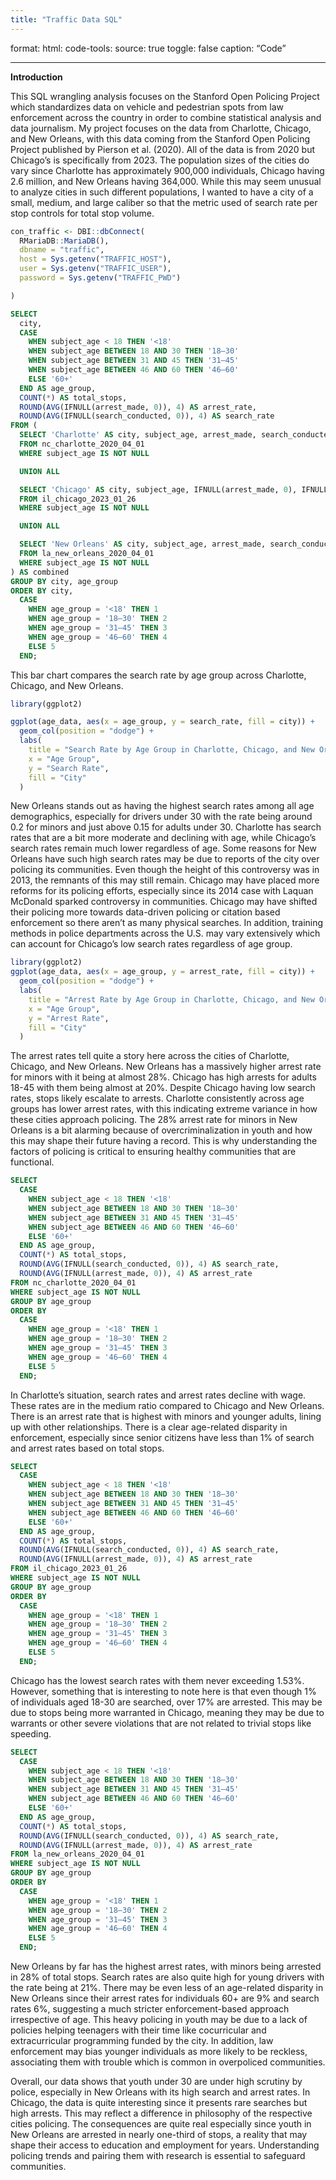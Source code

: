 ```yaml
---
title: "Traffic Data SQL"
---
```

format:
  html: 
    code-tools:
      source: true
      toggle: false
      caption: "Code"

---

**Introduction**

This SQL wrangling analysis focuses on the Stanford Open Policing Project which standardizes data on vehicle and pedestrian spots from law enforcement across the country in order to combine statistical analysis and data journalism. My project focuses on the data from Charlotte, Chicago, and New Orleans, with this data coming from the Stanford Open Policing Project published by Pierson et al. (2020). All of the data is from 2020 but Chicago's is specifically from 2023. The population sizes of the cities do vary since Charlotte has approximately 900,000 individuals, Chicago having 2.6 million, and New Orleans having 364,000. While this may seem unusual to analyze cities in such different populations, I wanted to have a city of a small, medium, and large caliber so that the metric used of search rate per stop controls for total stop volume.

```r
con_traffic <- DBI::dbConnect(
  RMariaDB::MariaDB(),
  dbname = "traffic",
  host = Sys.getenv("TRAFFIC_HOST"),
  user = Sys.getenv("TRAFFIC_USER"),
  password = Sys.getenv("TRAFFIC_PWD")

)
```

```sql
SELECT 
  city,
  CASE 
    WHEN subject_age < 18 THEN '<18'
    WHEN subject_age BETWEEN 18 AND 30 THEN '18–30'
    WHEN subject_age BETWEEN 31 AND 45 THEN '31–45'
    WHEN subject_age BETWEEN 46 AND 60 THEN '46–60'
    ELSE '60+'
  END AS age_group,
  COUNT(*) AS total_stops,
  ROUND(AVG(IFNULL(arrest_made, 0)), 4) AS arrest_rate,
  ROUND(AVG(IFNULL(search_conducted, 0)), 4) AS search_rate
FROM (
  SELECT 'Charlotte' AS city, subject_age, arrest_made, search_conducted
  FROM nc_charlotte_2020_04_01
  WHERE subject_age IS NOT NULL

  UNION ALL

  SELECT 'Chicago' AS city, subject_age, IFNULL(arrest_made, 0), IFNULL(search_conducted, 0)
  FROM il_chicago_2023_01_26
  WHERE subject_age IS NOT NULL

  UNION ALL

  SELECT 'New Orleans' AS city, subject_age, arrest_made, search_conducted
  FROM la_new_orleans_2020_04_01
  WHERE subject_age IS NOT NULL
) AS combined
GROUP BY city, age_group
ORDER BY city,
  CASE 
    WHEN age_group = '<18' THEN 1
    WHEN age_group = '18–30' THEN 2
    WHEN age_group = '31–45' THEN 3
    WHEN age_group = '46–60' THEN 4
    ELSE 5
  END;
```

This bar chart compares the search rate by age group across Charlotte, Chicago, and New Orleans.

```r

library(ggplot2)

ggplot(age_data, aes(x = age_group, y = search_rate, fill = city)) +
  geom_col(position = "dodge") +
  labs(
    title = "Search Rate by Age Group in Charlotte, Chicago, and New Orleans",
    x = "Age Group",
    y = "Search Rate",
    fill = "City"
  ) 
```

New Orleans stands out as having the highest search rates among all age demographics, especially for drivers under 30 with the rate being around 0.2 for minors and just above 0.15 for adults under 30. Charlotte has search rates that are a bit more moderate and declining with age, while Chicago's search rates remain much lower regardless of age. Some reasons for New Orleans have such high search rates may be due to reports of the city over policing its communities. Even though the height of this controversy was in 2013, the remnants of this may still remain. Chicago may have placed more reforms for its policing efforts, especially since its 2014 case with Laquan McDonald sparked controversy in communities. Chicago may have shifted their policing more towards data-driven policing or citation based enforcement so there aren't as many physical searches. In addition, training methods in police departments across the U.S. may vary extensively which can account for Chicago's low search rates regardless of age group.

```r
library(ggplot2)
ggplot(age_data, aes(x = age_group, y = arrest_rate, fill = city)) +
  geom_col(position = "dodge") +
  labs(
    title = "Arrest Rate by Age Group in Charlotte, Chicago, and New Orleans",
    x = "Age Group",
    y = "Arrest Rate",
    fill = "City"
  )
```

The arrest rates tell quite a story here across the cities of Charlotte, Chicago, and New Orleans. New Orleans has a massively higher arrest rate for minors with it being at almost 28%. Chicago has high arrests for adults 18-45 with them being almost at 20%. Despite Chicago having low search rates, stops likely escalate to arrests. Charlotte consistently across age groups has lower arrest rates, with this indicating extreme variance in how these cities approach policing. The 28% arrest rate for minors in New Orleans is a bit alarming because of overcriminalization in youth and how this may shape their future having a record. This is why understanding the factors of policing is critical to ensuring healthy communities that are functional.

```sql
SELECT 
  CASE 
    WHEN subject_age < 18 THEN '<18'
    WHEN subject_age BETWEEN 18 AND 30 THEN '18–30'
    WHEN subject_age BETWEEN 31 AND 45 THEN '31–45'
    WHEN subject_age BETWEEN 46 AND 60 THEN '46–60'
    ELSE '60+'
  END AS age_group,
  COUNT(*) AS total_stops,
  ROUND(AVG(IFNULL(search_conducted, 0)), 4) AS search_rate,
  ROUND(AVG(IFNULL(arrest_made, 0)), 4) AS arrest_rate
FROM nc_charlotte_2020_04_01
WHERE subject_age IS NOT NULL
GROUP BY age_group
ORDER BY 
  CASE 
    WHEN age_group = '<18' THEN 1
    WHEN age_group = '18–30' THEN 2
    WHEN age_group = '31–45' THEN 3
    WHEN age_group = '46–60' THEN 4
    ELSE 5
  END;
```

In Charlotte's situation, search rates and arrest rates decline with wage. These rates are in the medium ratio compared to Chicago and New Orleans. There is an arrest rate that is highest with minors and younger adults, lining up with other relationships. There is a clear age-related disparity in enforcement, especially since senior citizens have less than 1% of search and arrest rates based on total stops.

```sql
SELECT 
  CASE 
    WHEN subject_age < 18 THEN '<18'
    WHEN subject_age BETWEEN 18 AND 30 THEN '18–30'
    WHEN subject_age BETWEEN 31 AND 45 THEN '31–45'
    WHEN subject_age BETWEEN 46 AND 60 THEN '46–60'
    ELSE '60+'
  END AS age_group,
  COUNT(*) AS total_stops,
  ROUND(AVG(IFNULL(search_conducted, 0)), 4) AS search_rate,
  ROUND(AVG(IFNULL(arrest_made, 0)), 4) AS arrest_rate
FROM il_chicago_2023_01_26
WHERE subject_age IS NOT NULL
GROUP BY age_group
ORDER BY 
  CASE 
    WHEN age_group = '<18' THEN 1
    WHEN age_group = '18–30' THEN 2
    WHEN age_group = '31–45' THEN 3
    WHEN age_group = '46–60' THEN 4
    ELSE 5
  END;

```

Chicago has the lowest search rates with them never exceeding 1.53%. However, something that is interesting to note here is that even though 1% of individuals aged 18-30 are searched, over 17% are arrested. This may be due to stops being more warranted in Chicago, meaning they may be due to warrants or other severe violations that are not related to trivial stops like speeding.

```sql
SELECT 
  CASE 
    WHEN subject_age < 18 THEN '<18'
    WHEN subject_age BETWEEN 18 AND 30 THEN '18–30'
    WHEN subject_age BETWEEN 31 AND 45 THEN '31–45'
    WHEN subject_age BETWEEN 46 AND 60 THEN '46–60'
    ELSE '60+'
  END AS age_group,
  COUNT(*) AS total_stops,
  ROUND(AVG(IFNULL(search_conducted, 0)), 4) AS search_rate,
  ROUND(AVG(IFNULL(arrest_made, 0)), 4) AS arrest_rate
FROM la_new_orleans_2020_04_01
WHERE subject_age IS NOT NULL
GROUP BY age_group
ORDER BY 
  CASE 
    WHEN age_group = '<18' THEN 1
    WHEN age_group = '18–30' THEN 2
    WHEN age_group = '31–45' THEN 3
    WHEN age_group = '46–60' THEN 4
    ELSE 5
  END;

```

New Orleans by far has the highest arrest rates, with minors being arrested in 28% of total stops. Search rates are also quite high for young drivers with the rate being at 21%. There may be even less of an age-related disparity in New Orleans since their arrest rates for individuals 60+ are 9% and search rates 6%, suggesting a much stricter enforcement-based approach irrespective of age. This heavy policing in youth may be due to a lack of policies helping teenagers with their time like cocurricular and extracurricular programming funded by the city. In addition, law enforcement may bias younger individuals as more likely to be reckless, associating them with trouble which is common in overpoliced communities.

Overall, our data shows that youth under 30 are under high scrutiny by police, especially in New Orleans with its high search and arrest rates. In Chicago, the data is quite interesting since it presents rare searches but high arrests. This may reflect a difference in philosophy of the respective cities policing. The consequences are quite real especially since youth in New Orleans are arrested in nearly one-third of stops, a reality that may shape their access to education and employment for years. Understanding policing trends and pairing them with research is essential to safeguard communities.
